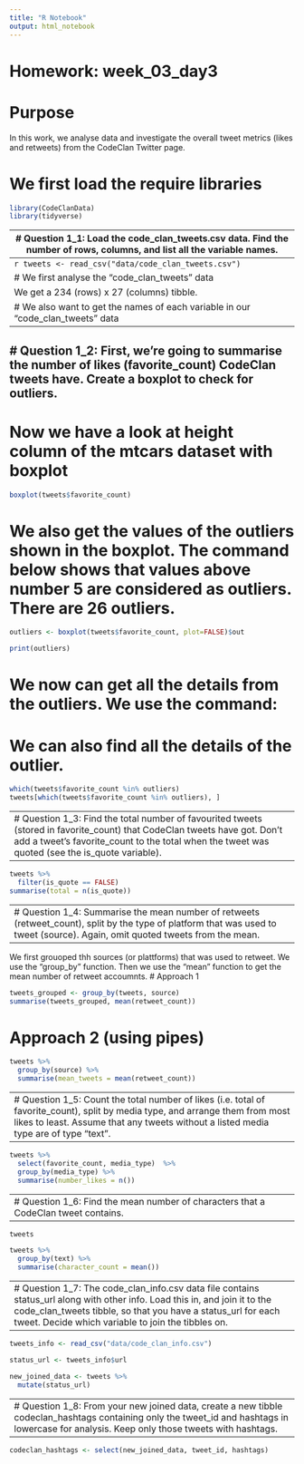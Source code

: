 ```yaml
---
title: "R Notebook"
output: html_notebook
---
```


##########################################################################################################
#                                         Homework: week_03_day3
##########################################################################################################

# Purpose
In this work, we analyse data and investigate the overall tweet metrics (likes and retweets) from the CodeClan Twitter page. 

# We first load the require libraries
```r
library(CodeClanData)
library(tidyverse)
```

----------------------------------------------------------------------------------------------------------------------
# Question 1_1: Load the code_clan_tweets.csv data. Find the number of rows, columns, and list all the variable names.
----------------------------------------------------------------------------------------------------------------------
```r
tweets <- read_csv("data/code_clan_tweets.csv")
```

# We first analyse the "code_clan_tweets" data
```r
nrow(tweets)
ncol(tweets)
dim(tweets)
list(tweets)
```

We get a 234 (rows) x 27 (columns) tibble. 

# We also want to get the names of each variable in our "code_clan_tweets" data
```r
names(tweets)
```


----------------------------------------------------------------------------------------------------------------------
# Question 1_2: First, we’re going to summarise the number of likes (favorite_count) CodeClan tweets have. Create a boxplot to check for outliers.
----------------------------------------------------------------------------------------------------------------------


# Now we have a look at height column of the mtcars dataset with boxplot
```r
boxplot(tweets$favorite_count)
```

# We also get the values of the outliers shown in the boxplot. The command below shows that values above number 5 are considered as outliers. There are 26 outliers.
```r
outliers <- boxplot(tweets$favorite_count, plot=FALSE)$out
```


```r
print(outliers)
```

# We now can get all the details from the outliers. We use the command:
# We can also find all the details of the outlier. 
```r
which(tweets$favorite_count %in% outliers)
tweets[which(tweets$favorite_count %in% outliers), ]
```

----------------------------------------------------------------------------------------------------------------------
# Question 1_3: Find the total number of favourited tweets (stored in favorite_count) that CodeClan tweets have got. Don’t add a tweet’s favorite_count to the total when the tweet was quoted (see the is_quote variable).
----------------------------------------------------------------------------------------------------------------------


```r
tweets %>% 
  filter(is_quote == FALSE)
summarise(total = n(is_quote))
```



----------------------------------------------------------------------------------------------------------------------
# Question 1_4: Summarise the mean number of retweets (retweet_count), split by the type of platform that was used to tweet (source). Again, omit quoted tweets from the mean.
----------------------------------------------------------------------------------------------------------------------

We first grouoped thh sources (or plattforms) that was used to retweet. We use the "group_by" function. Then we use the "mean" function to get the mean number of retweet accoumnts.
# Approach 1
```r
tweets_grouped <- group_by(tweets, source)
summarise(tweets_grouped, mean(retweet_count))
```

# Approach 2 (using pipes) 
```r
tweets %>% 
  group_by(source) %>% 
  summarise(mean_tweets = mean(retweet_count))
```


----------------------------------------------------------------------------------------------------------------------
# Question 1_5: Count the total number of likes (i.e. total of favorite_count), split by media type, and arrange them from most likes to least. Assume that any tweets without a listed media type are of type “text”.
----------------------------------------------------------------------------------------------------------------------



```r
tweets %>% 
  select(favorite_count, media_type)  %>% 
  group_by(media_type) %>% 
  summarise(number_likes = n())
```



----------------------------------------------------------------------------------------------------------------------
# Question 1_6: Find the mean number of characters that a CodeClan tweet contains.
----------------------------------------------------------------------------------------------------------------------

```r
tweets
```

```r
tweets %>% 
  group_by(text) %>%
  summarise(character_count = mean())
```

----------------------------------------------------------------------------------------------------------------------
# Question 1_7: The code_clan_info.csv data file contains status_url along with other info. Load this in, and join it to the code_clan_tweets tibble, so that you have a status_url for each tweet. Decide which variable to join the tibbles on.
----------------------------------------------------------------------------------------------------------------------


```r
tweets_info <- read_csv("data/code_clan_info.csv")
```

```r
status_url <- tweets_info$url
```

```r
new_joined_data <- tweets %>% 
  mutate(status_url)
```


----------------------------------------------------------------------------------------------------------------------
# Question 1_8: From your new joined data, create a new tibble codeclan_hashtags containing only the tweet_id and hashtags in lowercase for analysis. Keep only those tweets with hashtags.
----------------------------------------------------------------------------------------------------------------------

```r
codeclan_hashtags <- select(new_joined_data, tweet_id, hashtags)
```


